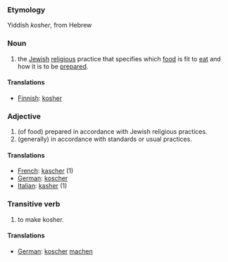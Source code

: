 ===Etymology===
Yiddish ''kosher'', from Hebrew

=== Noun ===

# the [[Jew]]ish [[religion|religious]] practice that specifies which [[food]] is fit to [[eat]] and how it is to be [[prepare]]d.

====Translations====

*[[Finnish]]: [[kosher]]

===Adjective===

# (of food) prepared in accordance with Jewish religious practices.
# (generally) in accordance with standards or usual practices.

====Translations====

*[[French]]: [[kascher]] (1) 
*[[German]]: [[koscher]]
*[[Italian]]: [[kasher]] (1)

===Transitive verb===

# to make kosher.

====Translations====

*[[German]]: [[koscher]] [[machen]]